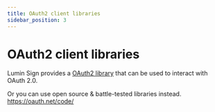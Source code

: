 ```yaml
---
title: OAuth2 client libraries
sidebar_position: 3
---
```


# OAuth2 client libraries

Lumin Sign provides a [OAuth2 library](/docs/beta/category/lumin-javascript-api-client/) that can be used to interact with OAuth 2.0.

Or you can use open source & battle-tested libraries instead. https://oauth.net/code/
